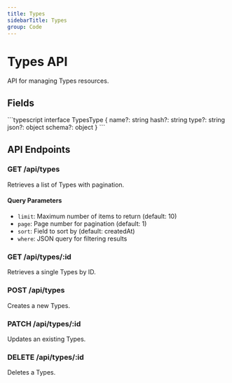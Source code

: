 ```yaml
---
title: Types
sidebarTitle: Types
group: Code
---
```



# Types API

API for managing Types resources.

## Fields

<TSDoc>
```typescript
interface TypesType {
  name?: string
  hash?: string
  type?: string
  json?: object
  schema?: object
}
```
</TSDoc>


## API Endpoints

### GET /api/types
Retrieves a list of Types with pagination.

#### Query Parameters
- `limit`: Maximum number of items to return (default: 10)
- `page`: Page number for pagination (default: 1)
- `sort`: Field to sort by (default: createdAt)
- `where`: JSON query for filtering results

### GET /api/types/:id
Retrieves a single Types by ID.

### POST /api/types
Creates a new Types.

### PATCH /api/types/:id
Updates an existing Types.

### DELETE /api/types/:id
Deletes a Types.


